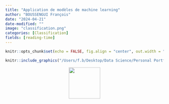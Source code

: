 ```yaml
---
title: "Application de modèles de machine learning"
author: "BOUSSENGUI François"
date: "2024-04-21"
date-modified: ""
image: "classification.png"
categories: [Classification]
fields: [reading-time]
---
```


```r
knitr::opts_chunk$set(echo = FALSE, fig.align = "center", out.width = "100%")
```


```r
knitr::include_graphics("/Users/f.b/Desktop/Data Science/Personal Portfolio/Personal_portfolio/Personal_portfolio/posts/third/Application de modèles de machine learning.pdf")
```

<div style="text-align:center;">
[<img src="down.png" width="100">](https://drive.google.com/file/d/1jjlFMDcByaBqEMHDY7o6BApwaPJE7SG-/view?usp=sharing){width=5px}
</div>


